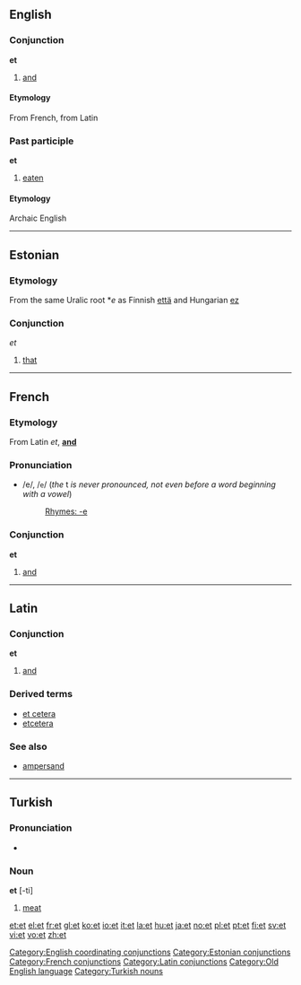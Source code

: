 ==English==
===Conjunction===
'''et'''

# [[and]]

====Etymology====
From French, from Latin
===Past participle===
'''et'''

#[[eaten]]

====Etymology====
Archaic English


----

==Estonian==
===Etymology===
From the same Uralic root *''e'' as Finnish [[että]] and Hungarian [[ez]]
===Conjunction===
''et''

# [[that]]


----

==French==

===Etymology===
From Latin ''et'', '''[[and]]'''
===Pronunciation===
*/e/, /<tt>e</tt>/ (''the'' t ''is never pronounced, not even before a word beginning with a vowel'')
*:[[Rhymes:French:-e|Rhymes: -e]]

===Conjunction===
'''et'''

#[[and]]


----

==Latin==

===Conjunction===
'''et'''

#[[and]]
{{seeCites}}

===Derived terms===
*[[et cetera]]
*[[etcetera]]

===See also===
*[[ampersand]]


----

==Turkish==
===Pronunciation===
*{{IPA|/ɛt/}}

===Noun===
'''et''' [-ti]

#[[meat]]

[[Category:English coordinating conjunctions]]
[[Category:Estonian conjunctions]]
[[Category:French conjunctions]]
[[Category:Latin conjunctions]]
[[Category:Old English language]]
[[Category:Turkish nouns]]

[[et:et]]
[[el:et]]
[[fr:et]]
[[gl:et]]
[[ko:et]]
[[io:et]]
[[it:et]]
[[la:et]]
[[hu:et]]
[[ja:et]]
[[no:et]]
[[pl:et]]
[[pt:et]]
[[fi:et]]
[[sv:et]]
[[vi:et]]
[[vo:et]]
[[zh:et]]